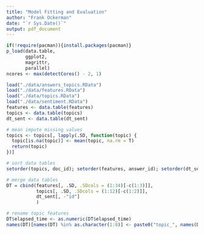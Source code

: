 ```yaml
---
title: "Model Fitting and Evaluation"
author: "Frank Ockerman"
date: "`r Sys.Date()`"
output: pdf_document
---
```



```r
if(!require(pacman)){install.packages(pacman)}
p_load(data.table,
       ggplot2,
       magrittr,
       parallel)
ncores <- max(detectCores() - 2, 1)
```

```r
load("./data/answers_topics.RData")
load("./data/features.RData")
load("./data/topics.RData")
load("./data/sentiment.RData")
features <- data.table(features)
topics <- data.table(topics)
dt_sent <- data.table(dt_sent)
```

```r
# mean impute missing values
topics <- topics[, lapply(.SD, function(topic) {
  topic[is.na(topic)] <- mean(topic, na.rm = T)
  return(topic)
})]

# sort data tables
setorder(topics, doc_id); setorder(features, answer_id); setorder(dt_sent, id)

# merge data tables
DT = cbind(features[, .SD, .SDcols = (1:34)[-c(1:3)]],
           topics[, .SD, .SDcols = (1:12)[-c(1:2)]],
           dt_sent[, -"id"]
           )

# rename topic features
DT$elapsed_time <- as.numeric(DT$elapsed_time)
names(DT)[names(DT) %in% as.character(1:8)] <- paste0("topic_", names(DT)[names(DT) %in% as.character(1:8)])
```

